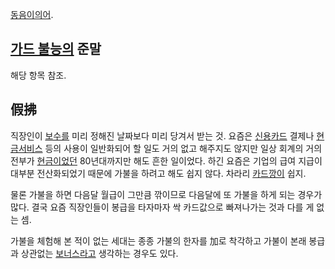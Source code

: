 [[동음이의어]].

== [[가드 불능]]의 준말 ==
해당 항목 참조.

== 假拂 ==
직장인이 [[보수]]를 미리 정해진 날짜보다 미리 당겨서 받는 것. 요즘은 [[신용카드]] 결제나 [[현금서비스]] 등의 사용이 일반화되어 할 일도 거의 없고 해주지도 않지만 일상 회계의 거의 전부가 [[현금]]이었던 80년대까지만 해도 흔한 일이었다. 하긴 요즘은 기업의 급여 지급이 대부분 전산화되었기 때문에 가불을 하려고 해도 쉽지 않다. 차라리 [[카드깡]]이 쉽지.

물론 가불을 하면 다음달 월급이 그만큼 깎이므로 다음달에 또 가불을 하게 되는 경우가 많다. 결국 요즘 직장인들이 봉급을 타자마자 싹 카드값으로 빠져나가는 것과 다를 게 없는 셈.

가불을 체험해 본 적이 없는 세대는 종종 가불의 한자를 加로 착각하고 가불이 본래 봉급과 상관없는 [[보너스]]라고 생각하는 경우도 있다.
